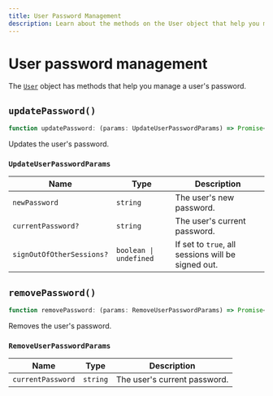 ```yaml
---
title: User Password Management
description: Learn about the methods on the User object that help you manage a user's password.
---
```


# User password management

The [`User`](/docs/references/javascript/user/user) object has methods that help you manage a user's password.

## `updatePassword()`

```typescript
function updatePassword: (params: UpdateUserPasswordParams) => Promise<User>;
```

Updates the user's password.

### `UpdateUserPasswordParams`


| Name | Type | Description |
| --- | --- | --- |
| `newPassword` | `string` | The user's new password. |
| `currentPassword?` | `string` | The user's current password. |
| `signOutOfOtherSessions?` | `boolean \| undefined` | If set to `true`, all sessions will be signed out. |

## `removePassword()`

```typescript
function removePassword: (params: RemoveUserPasswordParams) => Promise<User>;
```

Removes the user's password.

### `RemoveUserPasswordParams`

| Name | Type | Description |
| --- | --- | --- |
| `currentPassword` | `string` | The user's current password. |
